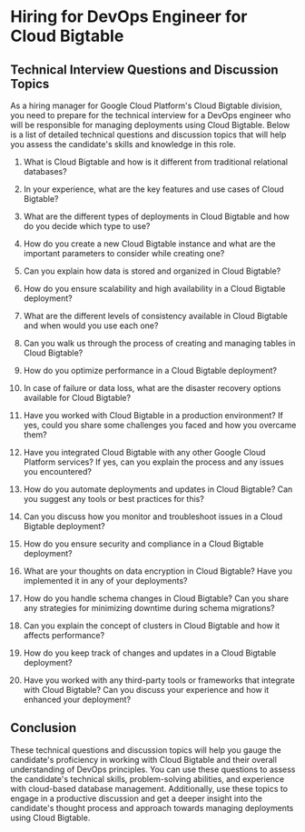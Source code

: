 

# Hiring for DevOps Engineer for Cloud Bigtable

## Technical Interview Questions and Discussion Topics

As a hiring manager for Google Cloud Platform's Cloud Bigtable division, you need to prepare for the technical interview for a DevOps engineer who will be responsible for managing deployments using Cloud Bigtable. Below is a list of detailed technical questions and discussion topics that will help you assess the candidate's skills and knowledge in this role.

1. What is Cloud Bigtable and how is it different from traditional relational databases?

2. In your experience, what are the key features and use cases of Cloud Bigtable?

3. What are the different types of deployments in Cloud Bigtable and how do you decide which type to use?

4. How do you create a new Cloud Bigtable instance and what are the important parameters to consider while creating one?

5. Can you explain how data is stored and organized in Cloud Bigtable?

6. How do you ensure scalability and high availability in a Cloud Bigtable deployment?

7. What are the different levels of consistency available in Cloud Bigtable and when would you use each one?

8. Can you walk us through the process of creating and managing tables in Cloud Bigtable?

9. How do you optimize performance in a Cloud Bigtable deployment?

10. In case of failure or data loss, what are the disaster recovery options available for Cloud Bigtable?

11. Have you worked with Cloud Bigtable in a production environment? If yes, could you share some challenges you faced and how you overcame them?

12. Have you integrated Cloud Bigtable with any other Google Cloud Platform services? If yes, can you explain the process and any issues you encountered?

13. How do you automate deployments and updates in Cloud Bigtable? Can you suggest any tools or best practices for this?

14. Can you discuss how you monitor and troubleshoot issues in a Cloud Bigtable deployment?

15. How do you ensure security and compliance in a Cloud Bigtable deployment?

16. What are your thoughts on data encryption in Cloud Bigtable? Have you implemented it in any of your deployments?

17. How do you handle schema changes in Cloud Bigtable? Can you share any strategies for minimizing downtime during schema migrations?

18. Can you explain the concept of clusters in Cloud Bigtable and how it affects performance?

19. How do you keep track of changes and updates in a Cloud Bigtable deployment?

20. Have you worked with any third-party tools or frameworks that integrate with Cloud Bigtable? Can you discuss your experience and how it enhanced your deployment?

## Conclusion

These technical questions and discussion topics will help you gauge the candidate's proficiency in working with Cloud Bigtable and their overall understanding of DevOps principles. You can use these questions to assess the candidate's technical skills, problem-solving abilities, and experience with cloud-based database management. Additionally, use these topics to engage in a productive discussion and get a deeper insight into the candidate's thought process and approach towards managing deployments using Cloud Bigtable.